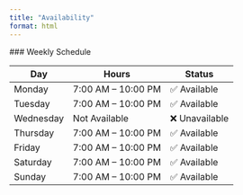 ```yaml
---
title: "Availability"
format: html
---
```


<div class="container mt-5">
  ### Weekly Schedule

  | Day       | Hours              | Status        |
  |-----------|--------------------|----------------|
  | Monday    | 7:00 AM – 10:00 PM | ✅ Available   |
  | Tuesday   | 7:00 AM – 10:00 PM | ✅ Available   |
  | Wednesday | Not Available      | ❌ Unavailable |
  | Thursday  | 7:00 AM – 10:00 PM | ✅ Available   |
  | Friday    | 7:00 AM – 10:00 PM | ✅ Available   |
  | Saturday  | 7:00 AM – 10:00 PM | ✅ Available   |
  | Sunday    | 7:00 AM – 10:00 PM | ✅ Available   |
</div>
